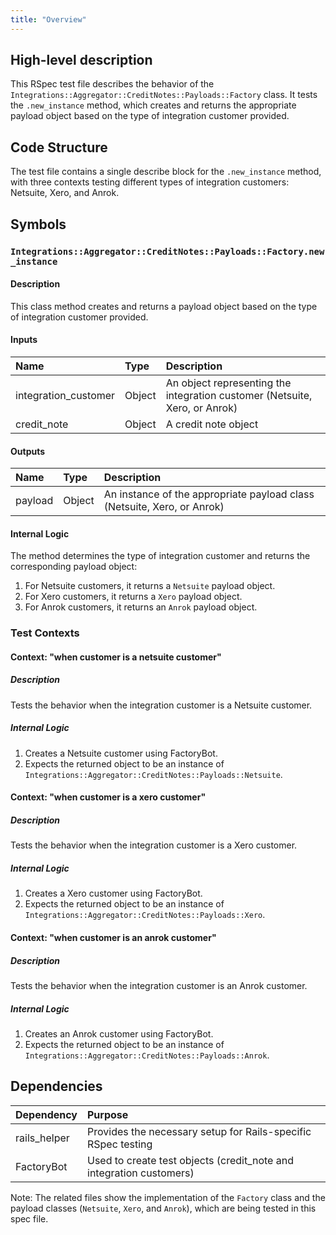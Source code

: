 ```yaml
---
title: "Overview"
---
```


## High-level description
This RSpec test file describes the behavior of the `Integrations::Aggregator::CreditNotes::Payloads::Factory` class. It tests the `.new_instance` method, which creates and returns the appropriate payload object based on the type of integration customer provided.

## Code Structure
The test file contains a single describe block for the `.new_instance` method, with three contexts testing different types of integration customers: Netsuite, Xero, and Anrok.

## Symbols

### `Integrations::Aggregator::CreditNotes::Payloads::Factory.new_instance`
#### Description
This class method creates and returns a payload object based on the type of integration customer provided.

#### Inputs
| Name | Type | Description |
|:-----|:-----|:------------|
| integration_customer | Object | An object representing the integration customer (Netsuite, Xero, or Anrok) |
| credit_note | Object | A credit note object |

#### Outputs
| Name | Type | Description |
|:-----|:-----|:------------|
| payload | Object | An instance of the appropriate payload class (Netsuite, Xero, or Anrok) |

#### Internal Logic
The method determines the type of integration customer and returns the corresponding payload object:
1. For Netsuite customers, it returns a `Netsuite` payload object.
2. For Xero customers, it returns a `Xero` payload object.
3. For Anrok customers, it returns an `Anrok` payload object.

### Test Contexts

#### Context: "when customer is a netsuite customer"
##### Description
Tests the behavior when the integration customer is a Netsuite customer.

##### Internal Logic
1. Creates a Netsuite customer using FactoryBot.
2. Expects the returned object to be an instance of `Integrations::Aggregator::CreditNotes::Payloads::Netsuite`.

#### Context: "when customer is a xero customer"
##### Description
Tests the behavior when the integration customer is a Xero customer.

##### Internal Logic
1. Creates a Xero customer using FactoryBot.
2. Expects the returned object to be an instance of `Integrations::Aggregator::CreditNotes::Payloads::Xero`.

#### Context: "when customer is an anrok customer"
##### Description
Tests the behavior when the integration customer is an Anrok customer.

##### Internal Logic
1. Creates an Anrok customer using FactoryBot.
2. Expects the returned object to be an instance of `Integrations::Aggregator::CreditNotes::Payloads::Anrok`.

## Dependencies
| Dependency | Purpose |
|:-----------|:--------|
| rails_helper | Provides the necessary setup for Rails-specific RSpec testing |
| FactoryBot | Used to create test objects (credit_note and integration customers) |

Note: The related files show the implementation of the `Factory` class and the payload classes (`Netsuite`, `Xero`, and `Anrok`), which are being tested in this spec file.